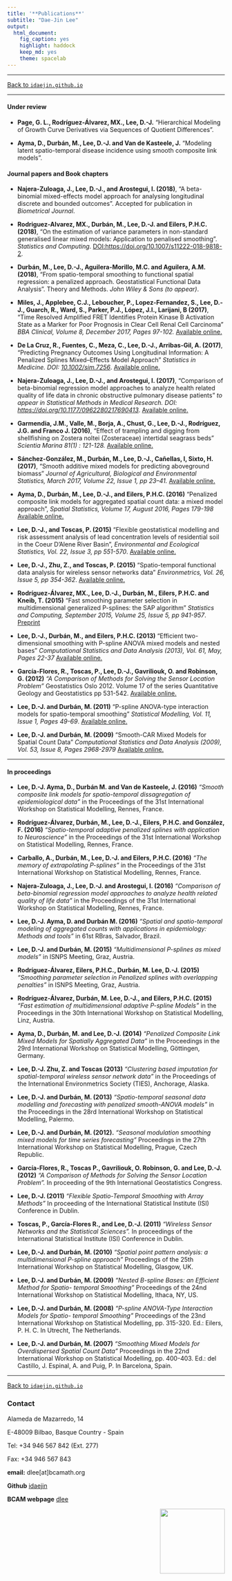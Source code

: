 ```yaml
---
title: '**Publications**'
subtitle: "Dae-Jin Lee"
output:
  html_document:
    fig_caption: yes
    highlight: haddock
    keep_md: yes
    theme: spacelab
---
```


----------------------------

[Back to `idaejin.github.io`](http://idaejin.github.io/)

----------------------------

#### Under review

* **Page, G. L., Rodríguez-Álvarez, MX., Lee, D.-J.** "Hierarchical Modeling of Growth Curve Derivatives via Sequences of Quotient Differences".

* **Ayma, D., Durbán, M., Lee, D.-J. and Van de Kasteele, J.** "Modeling latent spatio-temporal disease incidence using smooth composite link models".

#### Journal papers and Book chapters

* **Najera-Zuloaga, J., Lee, D.-J., and Arostegui, I. (2018)**, "A beta-binomial mixed-effects model approach for analysing longitudinal discrete and bounded outcomes". Accepted for publication in *Biometrical Journal*.

* **Rodriguez-Alvarez, MX., Durbán, M., Lee, D.-J. and Eilers, P.H.C. (2018)**, "On the estimation of variance parameters in non-standard generalised linear mixed models: Application to penalised smoothing". *Statistics and Computing*. [DOI:https://doi.org/10.1007/s11222-018-9818-2](https://doi.org/10.1007/s11222-018-9818-2).

* **Durbán, M., Lee, D.-J., Aguilera-Morillo, M.C. and Aguilera, A.M. (2018)**, "From spatio-temporal smoothing to functional spatial regression: a penalized approach. Geostatistical Functional Data Analysis". Theory and Methods. *John Wiley & Sons (to appear)*.

* **Miles, J., Applebee, C.J., Leboucher, P., Lopez-Fernandez, S., Lee, D.-J., Guarch, R., Ward, S., Parker, P.J., López, J.I., Larijani, B (2017)**, "Time Resolved Amplified FRET Identifies Protein Kinase B Activation State as a Marker for Poor Prognosis in Clear Cell Renal Cell Carcinoma " *BBA Clinical, Volume 8, December 2017, Pages 97-102.* [Available online.](http://linkinghub.elsevier.com/retrieve/pii/S2214647417300363)

* **De La Cruz, R., Fuentes, C., Meza, C., Lee, D.-J., Arribas-Gil, A. (2017)**, "Predicting Pregnancy Outcomes Using Longitudinal Information: A Penalized Splines Mixed–Effects Model Approach" *Statistics in Medicine. DOI: [10.1002/sim.7256](10.1002/sim.7256)*. [Available online.](http://onlinelibrary.wiley.com/doi/10.1002/sim.7256/full)

* **Najera-Zuloaga, J., Lee, D.-J., and Arostegui, I. (2017)**, "Comparison of beta-binomial regression model approaches to analyze health related quality of life data in chronic obstructive pulmonary disease patients" *to appear in Statistical Methods in Medical Research. DOI: [https://doi.org/10.1177/0962280217690413](https://doi.org/10.1177/0962280217690413)*. [Available online.](http://journals.sagepub.com/doi/full/10.1177/0962280217690413)

* **Garmendia, J.M., Valle, M., Borja, A., Chust, G., Lee, D.-J., Rodríguez, J.G. and Franco J. (2016)**, "Effect of trampling and digging from shellfishing on Zostera noltei (Zosteraceae) intertidal seagrass beds" *Scientia Marina 81(1) : 121-128.* [Available online.](http://scimar.icm.csic.es/scimar/index.php/secId/6/IdArt/4429/)

* **Sánchez-González, M., Durbán, M., Lee, D.-J., Cañellas, I, Sixto, H. (2017)**, "Smooth additive mixed models for predicting aboveground biomass" *Journal of Agricultural, Biological and Environmental Statistics, March 2017, Volume 22, Issue 1, pp 23–41.* [Available online.](http://link.springer.com/article/10.1007/s13253-016-0271-4)

* **Ayma, D., Durbán, M., Lee, D.-J., and Eilers, P.H.C. (2016)** "Penalized composite link models for aggregated spatial count data: a mixed model approach", *Spatial Statistics, Volume 17, August 2016, Pages 179-198* [Available online.](http://www.sciencedirect.com/science/article/pii/S2211675316300318)

*    **Lee, D.-J., and Toscas, P. (2015)** “Flexible geostatistical modelling and risk assessment analysis of lead concentration levels of residential soil in the Coeur D’Alene River Basin”, *Environmental and Ecological Statistics, Vol. 22, Issue 3, pp 551-570*. [Available online.](http://link.springer.com/article/10.1007/s10651-015-0310-2)

*    **Lee, D.-J., Zhu, Z., and Toscas, P. (2015)** "Spatio-temporal functional data analysis for wireless sensor networks data" *Environmetrics, Vol. 26, Issue 5, pp 354-362*. [Available online.](http://onlinelibrary.wiley.com/doi/10.1002/env.2344/abstract)

*    **Rodríguez-Álvarez, MX., Lee, D.-J., Durbán, M., Eilers, P.H.C. and Kneib, T. (2015)** "Fast smoothing parameter selection in multidimensional generalized P-splines: the SAP algorithm" *Statistics and Computing, September 2015, Volume 25, Issue 5, pp 941-957*. [Preprint](https://bird.bcamath.org/bitstream/handle/20.500.11824/117/ws133026.pdf%3Bjsessionid%3DC39FF7BD89D72E5BAC956F9BABD58C1A.pdf?sequence=1&isAllowed=y)

*    **Lee, D.-J., Durbán, M., and Eilers, P.H.C. (2013)** "Efficient two-dimensional smoothing with P-spline ANOVA mixed models and nested bases" *Computational Statistics and Data Analysis (2013), Vol. 61, May, Pages 22-37* [Available online.](http://dx.doi.org/10.1016/j.csda.2012.11.013)

* **García-Flores, R., Toscas, P., Lee, D.-J., Gavriliouk, O. and Robinson, G. (2012)** *"A Comparison of Methods for Solving the Sensor Location Problem"* Geostatistics Oslo 2012. Volume 17 of the series Quantitative Geology and Geostatistics pp 531-542. [Available online.](http://dx.doi.org/10.1007/978-94-007-4153-9_43)

*    **Lee, D.-J. and Durbán, M. (2011)** "P-spline ANOVA-type interaction models for spatio-temporal smoothing" *Statistical Modelling, Vol. 11, Issue 1, Pages 49-69*. [Available online.](http://journals.sagepub.com/doi/pdf/10.1177/1471082X1001100104)

*    **Lee, D.-J. and Durbán, M. (2009)** "Smooth-CAR Mixed Models for Spatial Count Data" *Computational Statistics and Data Analysis (2009), Vol. 53, Issue 8, Pages 2968-2979* [Available online.](http://dx.doi.org/10.1016/j.csda.2008.07.025)
    

----------------------------

#### In proceedings

* **Lee, D.-J. Ayma, D., Durbán M. and Van de Kasteele, J. (2016)** *"Smooth
composite link models for spatio-temporal dissagregation of epidemiological data"* in the Proceedings of the 31st International Workshop on Statistical Modelling, Rennes, France.

* **Rodríguez-Álvarez, Durbán, M., Lee, D.-J., Eilers, P.H.C. and González, F. (2016)** *"Spatio-temporal adaptive penalized splines with application to Neuroscience"* in the Proceedings of the 31st International Workshop on Statistical Modelling, Rennes, France.

* **Carballo, A., Durbán, M., Lee, D.-J. and Eilers, P.H.C. (2016)** *"The memory of extrapolating
P-splines"* in the Proceedings of the 31st International Workshop on Statistical Modelling, Rennes, France.

* **Najera-Zuloaga, J., Lee, D.-J. and Arostegui, I. (2016)** *"Comparison of beta-binomial regression model approaches to analyze health related quality of life data"* in the Proceedings of the 31st International Workshop on Statistical Modelling, Rennes, France.

* **Lee, D.-J. Ayma, D. and Durbán M. (2016)** *"Spatial and spatio-temporal modeling of aggregated counts with applications in epidemiology: Methods and tools"* in 61st RBras, Salvador, Brazil.

* **Lee, D.-J. and Durbán, M. (2015)** *"Multidimensional P-splines as mixed models"* in ISNPS Meeting, Graz, Austria.

* **Rodríguez-Álvarez,  Eilers, P.H.C., Durbán, M. Lee, D.-J. (2015)** *"Smoothing parameter selection in Penalized splines with overlapping penalties"* in ISNPS Meeting, Graz, Austria.

* **Rodríguez-Álvarez, Durbán, M. Lee, D.-J., and Eilers, P.H.C. (2015)** *"Fast estimation of multidimensional adaptive P-spline Models"* in the Proceedings in the 30th International Workshop on Statistical Modelling, Linz, Austria.

* **Ayma, D., Durbán, M. and Lee, D.-J. (2014)** *"Penalized Composite Link Mixed Models for Spatially Aggregated Data"* in the Proceedings in the 29rd International Workshop on Statistical Modelling, Göttingen, Germany.

* **Lee, D.-J. Zhu, Z. and Toscas (2013)** *"Clustering based imputation for spatial-temporal wireless sensor network data"* in the Proceedings of the International Environmetrics Society (TIES), Anchorage, Alaska.

* **Lee, D.-J. and Durbán, M. (2013)** *"Spatio-temporal seasonal data modelling and forecasting with penalized smooth-ANOVA models"* in the Proceedings in the 28rd International Workshop on Statistical Modelling, Palermo.

* **Lee, D.-J. and Durbán, M. (2012).** *"Seasonal modulation smoothing mixed models for time series forecasting"* Proceedings in the 27th International Workshop on Statistical Modelling, Prague, Czech Republic.

* **García-Flores, R., Toscas P., Gavriliouk, O. Robinson, G. and Lee, D.-J.  (2012)** *"A Comparison of Methods for Solving the Sensor Location Problem".* In proceeding of the 9th International Geostatistics Congress.

* **Lee, D.-J. (2011)** *"Flexible Spatio-Temporal Smoothing with Array Methods"* In proceeding of the International Statistical Institute (ISI) Conference in Dublin.

* **Toscas, P., García-Flores R., and Lee, D.-J. (2011)** *"Wireless Sensor Networks and the Statistical Sciences".* In proceedings of the International Statistical Institute (ISI) Conference in Dublin.

* **Lee, D.-J. and Durbán, M. (2010)** *"Spatial point pattern analysis: a multidimensional P-spline approach"* Proceedings of the 25th International Workshop on Statistical Modelling, Glasgow, UK.

* **Lee, D.-J. and Durbán, M. (2009)** *"Nested B-spline Bases: an Efficient Method for Spatio- temporal Smoothing"* Proceedings of the 24nd International Workshop on Statistical Modelling, Ithaca, NY, US.

* **Lee, D.-J. and Durbán, M. (2008)** *"P-spline ANOVA-Type Interaction Models for Spatio- temporal Smoothing"* Proceedings of the 23nd International Workshop on Statistical Modelling, pp. 315-320. Ed.: Eilers, P. H. C. In Utrecht, The Netherlands.

* **Lee, D.-J. and Durbán, M. (2007)** *"Smoothing Mixed Models for Overdispersed Spatial Count Data"* Proceedings in the 22nd International Workshop on Statistical Modelling, pp. 400-403. Ed.: del Castillo, J. Espinal, A. and Puig, P. In Barcelona, Spain.






------------------------------------      
[Back to `idaejin.github.io`](http://idaejin.github.io/)

### Contact

Alameda de Mazarredo, 14

E-48009 Bilbao, Basque Country - Spain

Tel: +34 946 567 842 (Ext. 277)

Fax: +34 946 567 843

**email:** dlee[at]bcamath.org

**Github** [idaejin](https://github.com/idaejin/)

**BCAM webpage** [dlee](http://www.bcamath.org/en/people/dlee)

<img src="http://www.bcamath.org/public_images/logo_bcam.jpg" style="width: 150px;" align="right">